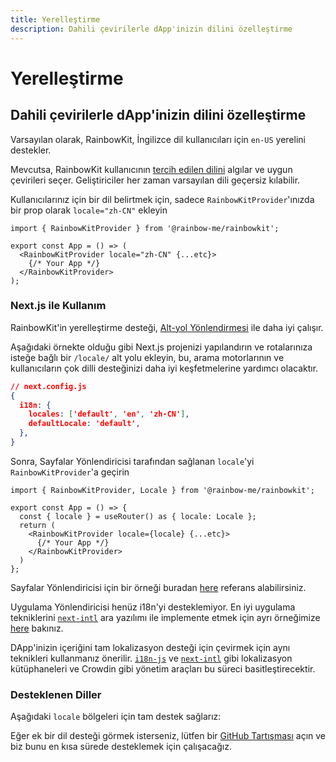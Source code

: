 ```yaml
---
title: Yerelleştirme
description: Dahili çevirilerle dApp'inizin dilini özelleştirme
---
```


# Yerelleştirme

## Dahili çevirilerle dApp'inizin dilini özelleştirme

Varsayılan olarak, RainbowKit, İngilizce dil kullanıcıları için `en-US` yerelini destekler.

Mevcutsa, RainbowKit kullanıcının [tercih edilen dilini](https://developer.mozilla.org/en-US/docs/Web/API/Navigator/language) algılar ve uygun çevirileri seçer. Geliştiriciler her zaman varsayılan dili geçersiz kılabilir.

Kullanıcılarınız için bir dil belirtmek için, sadece `RainbowKitProvider`'ınızda bir prop olarak `locale="zh-CN"` ekleyin

```tsx
import { RainbowKitProvider } from '@rainbow-me/rainbowkit';

export const App = () => (
  <RainbowKitProvider locale="zh-CN" {...etc}>
    {/* Your App */}
  </RainbowKitProvider>
);
```

### Next.js ile Kullanım

RainbowKit'in yerelleştirme desteği, [Alt-yol Yönlendirmesi](https://nextjs.org/docs/pages/building-your-application/routing/internationalization#sub-path-routing) ile daha iyi çalışır.

Aşağıdaki örnekte olduğu gibi Next.js projenizi yapılandırın ve rotalarınıza isteğe bağlı bir `/locale/` alt yolu ekleyin, bu, arama motorlarının ve kullanıcıların çok dilli desteğinizi daha iyi keşfetmelerine yardımcı olacaktır.

```json
// next.config.js
{
  i18n: {
    locales: ['default', 'en', 'zh-CN'],
    defaultLocale: 'default',
  },
}
```

Sonra, Sayfalar Yönlendiricisi tarafından sağlanan `locale`'yi `RainbowKitProvider`'a geçirin

```tsx
import { RainbowKitProvider, Locale } from '@rainbow-me/rainbowkit';

export const App = () => {
  const { locale } = useRouter() as { locale: Locale };
  return (
    <RainbowKitProvider locale={locale} {...etc}>
      {/* Your App */}
    </RainbowKitProvider>
  )
};
```

Sayfalar Yönlendiricisi için bir örneği buradan [here](https://github.com/rainbow-me/rainbowkit/tree/main/examples/with-next) referans alabilirsiniz.

Uygulama Yönlendiricisi henüz i18n'yi desteklemiyor. En iyi uygulama tekniklerini [`next-intl`](https://github.com/amannn/next-intl) ara yazılımı ile implemente etmek için ayrı örneğimize [here](https://github.com/rainbow-me/rainbowkit/tree/main/examples/with-next-app-i18n) bakınız.

DApp'inizin içeriğini tam lokalizasyon desteği için çevirmek için aynı teknikleri kullanmanız önerilir. [`i18n-js`](https://github.com/fnando/i18n) ve [`next-intl`](https://github.com/amannn/next-intl) gibi lokalizasyon kütüphaneleri ve Crowdin gibi yönetim araçları bu süreci basitleştirecektir.

### Desteklenen Diller

Aşağıdaki `locale` bölgeleri için tam destek sağlarız:

<Table
  header={[
    'Dil', 'Bölge', 'Yerel Ayar', 'Kısa Biçim'
  ]}
  dataTypes={[
    'string', 'string', 'code', 'code'
  ]}
  data={[
    ['İngilizce', 'Amerika Birleşik Devletleri 🇺🇸', 'en-US', 'en'],
    ['中文', 'Çin Anakarası 🇨🇳', 'zh-CN', 'zh-Hans', 'zh'],
    ['繁體中文', 'Hong Kong 🇭🇰', 'zh-HK'],
    ['繁體中文', 'Tayvan 🇹🇼', 'zh-TW', 'zh-Hant'],
    ['हिंदी', 'Hindistan 🇮🇳', 'hi-IN', 'hi'],
    ['İspanyolca', 'Latin Amerika 🌎', 'es-419', 'es'],
    ['Fransızca', 'Fransa 🇫🇷', 'fr-FR', 'fr'],
    ['العربية', 'Orta Doğu 🌍', 'ar-AR', 'ar'],
    ['Portekizce', 'Brezilya 🇧🇷', 'pt-BR', 'pt'],
    ['Rusça', 'Rusya 🇷🇺', 'ru-RU', 'ru'],
    ['Bahasa Indonesia', 'Endonezya 🇮🇩', 'id-ID', 'id'],
    ['日本語', 'Japonya 🇯🇵', 'ja-JP', 'ja'],
    ['Türkçe', 'Türkiye 🇹🇷', 'tr-TR', 'tr'],
    ['한국어', 'Güney Kore 🇰🇷', 'ko-KR', 'ko'],
    ['ภาษาไทย', 'Tayland 🇹🇭', 'th-TH', 'th'],
    ['українська', 'Ukrayna 🇺🇦', 'uk-UA', 'ua'],
  ]}
/>

Eğer ek bir dil desteği görmek isterseniz, lütfen bir [GitHub Tartışması](https://github.com/rainbow-me/rainbowkit/discussions/new?category=ideas) açın ve biz bunu en kısa sürede desteklemek için çalışacağız.
